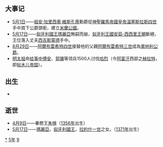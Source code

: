 {{yearTOC|1395|明'''[[洪武_(朱元璋)|洪武]]二十八年'''；越南'''[[光泰|光泰]]八年'''；日本'''[[應永|應永]]二年'''}}
== 大事记 ==
*[[5月1日|5月1日]]——[[祖安·加里西奧·維斯孔蒂|祖安·加里西奧·維斯孔蒂]]勳爵從[[神聖羅馬帝國皇帝|神聖羅馬帝國皇帝]][[溫塞斯拉斯四世|溫塞斯拉斯四世]]手中買下公爵頭銜，建立[[米蘭公國|米蘭公國]]。
*[[5月17日|5月17日]]——[[匈牙利君主列表|匈牙利國王]][[瑪麗亞_(匈牙利女王)|瑪麗亞]]無嗣而崩，[[匈牙利王國_(1526年－1867年)|匈牙利王國]][[安茹-西西里王朝|安茹-西西里王朝]]斷絕，王位落入丈夫[[西吉斯蒙德_(神聖羅馬帝國)|西吉斯蒙德]]手中。
*[[8月29日|8月29日]]——[[阿爾布雷希特四世_(奧地利)|阿爾布雷希特四世]]接替他的父親[[阿爾布雷希特三世_(奧地利)|阿爾布雷希特三世]]成為[[奧地利公爵|奧地利公爵]]。
*[[明太祖|明太祖]]命[[给事中|给事中]][[傅安|傅安]]、[[郭骥|郭骥]]等领兵1500人讨伐[[哈烈|哈烈]]（今[[阿富汗|阿富汗]]西部之[[赫拉特|赫拉特]]，即[[帖木儿帝国|帖木儿帝国]]）。

== 出生 ==
*

== 逝世 ==
{{Wikisource year mention}}
*[[4月9日|4月9日]]——秦愍王[[朱樉|朱樉]]（[[1356年|1356年]]出生）
*[[5月17日|5月17日]]——[[瑪麗亞_(匈牙利女王)|瑪麗亞]]，[[匈牙利君主列表|匈牙利國王]]，[[拉約什一世|拉約什一世]]之女。（[[1371年|1371年]]出生）

[[Category:1395年|*]]
[[Category:1390年代|5年]]
[[Category:14世纪各年|9]]